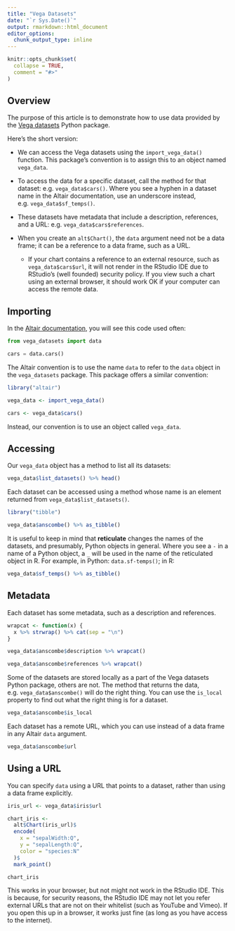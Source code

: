 ```yaml
---
title: "Vega Datasets"
date: "`r Sys.Date()`"
output: rmarkdown::html_document
editor_options:
  chunk_output_type: inline
---
```


```r
knitr::opts_chunk$set(
  collapse = TRUE,
  comment = "#>"
)
```

## Overview

The purpose of this article is to demonstrate how to use data provided by the [Vega datasets](https://github.com/altair-viz/vega_datasets) Python package.

Here's the short version:

- We can access the Vega datasets using the `import_vega_data()` function. This package's convention is to assign this to an object named `vega_data`.

- To access the data for a specific dataset, call the method for that dataset: e.g. `vega_data$cars()`. Where you see a hyphen in a dataset name in the Altair documentation, use an underscore instead, e.g. `vega_data$sf_temps()`.

- These datasets have metadata that include a description, references, and a URL: e.g. `vega_data$cars$references`.

- When you create an `alt$Chart()`, the `data` argument need not be a data frame; it can be a reference to a data frame, such as a URL. 

  - If your chart contains a reference to an external resource, such as `vega_data$cars$url`, it will not render in the RStudio IDE due to RStudio's (well founded) security policy. If you view such a chart using an external browser, it should work OK if your computer can access the remote data.

## Importing

In the [Altair documentation](https://altair-viz.github.io/getting_started/installation.html), you will see this code used often:

```python 
from vega_datasets import data

cars = data.cars()
```

The Altair convention is to use the name `data` to refer to the `data` object in the `vega_datasets` package. This package offers a similar convention:

```r
library("altair")

vega_data <- import_vega_data()

cars <- vega_data$cars()
```

Instead, our convention is to use an object called `vega_data`.

## Accessing

Our `vega_data` object has a method to list all its datasets:

```r
vega_data$list_datasets() %>% head()
```

Each dataset can be accessed using a method whose name is an element returned from `vega_data$list_datasets()`. 

```r
library("tibble")

vega_data$anscombe() %>% as_tibble()
```

It is useful to keep in mind that **reticulate** changes the names of the datasets, and presumably, Python objects in general. Where you see a `-` in a name of a Python object, a `_` will be used in the name of the reticulated object in R. For example, in Python: `data.sf-temps()`; in R:

```r
vega_data$sf_temps() %>% as_tibble()
```

## Metadata

Each dataset has some metadata, such as a description and references.

```r
wrapcat <- function(x) {
  x %>% strwrap() %>% cat(sep = "\n")
}

vega_data$anscombe$description %>% wrapcat()
```

```r
vega_data$anscombe$references %>% wrapcat()
```

Some of the datasets are stored locally as a part of the Vega datasets Python package, others are not. The method that returns the data, e.g. `vega_data$anscombe()` will do the right thing. You can use the `is_local` property to find out what the right thing is for a dataset.

```r
vega_data$anscombe$is_local
```

Each dataset has a remote URL, which you can use instead of a data frame in any Altair `data` argument.

```r
vega_data$anscombe$url
```

## Using a URL

You can specify `data` using a URL that points to a dataset, rather than using a data frame explicitly. 

```r
iris_url <- vega_data$iris$url

chart_iris <- 
  alt$Chart(iris_url)$
  encode(
    x = "sepalWidth:Q",
    y = "sepalLength:Q",
    color = "species:N"
  )$
  mark_point()

chart_iris
```

This works in your browser, but not might not work in the RStudio IDE. This is because, for security reasons, the RStudio IDE may not let you refer external URLs that are not on their whitelist (such as YouTube and Vimeo). If you open this up in a browser, it works just fine (as long as you have access to the internet).
